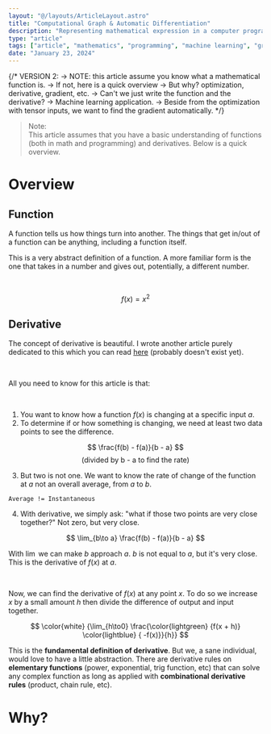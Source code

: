 ```yaml
---
layout: "@/layouts/ArticleLayout.astro"
title: "Computational Graph & Automatic Differentiation"
description: "Representing mathematical expression in a computer program is straight-forward, but implementing functions and taking its derivative is a different story."
type: "article"
tags: ["article", "mathematics", "programming", "machine learning", "graph theory"]
date: "January 23, 2024"
---
```




{/*
VERSION 2: 
-> NOTE: this article assume you know what a mathematical function is.
-> If not, here is a quick overview
-> But why? optimization, derivative, gradient, etc.
-> Can't we just write the function and the derivative?
-> Machine learning application.
-> Beside from the optimization with tensor inputs, we want to find the gradient automatically.
*/}

> <span class='pm-color font-mono'>Note:</span><br />
> This article assumes that you have a basic understanding of functions (both in math and programming) and derivatives. Below is a quick overview.

<Collapsible client:load is_collapsed={false}>
<h1 slot="toggler">Overview</h1>

## Function
A function tells us how things turn into another. The things that get in/out of a function can be anything, including a function itself.

<AbstractFunction client:load />

This is a very abstract definition of a function. A more familiar form is the one that takes in a number and gives out, potentially, a different number.

<br />

$$
f(x) = x^2
$$

<FamiliarFunction client:load />

## Derivative
The concept of derivative is beautiful. I wrote another article purely dedicated to this which you can read [here](/articles/derivative) (probably doesn't exist yet).

<br />

All you need to know for this article is that:

<br />

1. You want to know how a function $f(x)$ is changing at a specific input $a$.
2. To determine if or how something is changing, we need at least two data points to see the difference.

$$
\frac{f(b) - f(a)}{b - a} 
$$
$$
\textrm{(divided by b - a to find the rate)}
$$

3. But two is not one. We want to know the rate of change of the function at $a$ not an overall average, from $a$ to $b$.
```
Average != Instantaneous
```
4. With derivative, we simply ask: "what if those two points are very close together?" Not zero, but very close.

$$
\lim_{b\to a} \frac{f(b) - f(a)}{b - a}
$$

With $\lim$ we can make $b$ approach $a$. $b$ is not equal to $a$, but it's very close. This is the derivative of $f(x)$ at $a$. 

<br />

Now, we can find the derivative of $f(x)$ at any point $x$. To do so we increase $x$ by a small amount $h$ then divide the difference of output and input together.

<div class="p-2 my-4 border border-[var(--pm-color)] rounded-lg ">

$$
\color{white} {\lim_{h\to0} \frac{\color{lightgreen} {f(x + h)} \color{lightblue} { -f(x)}}{h}}
$$

</div>

This is the **fundamental definition of derivative**. But we, a sane individual, would love to have a little abstraction. There are derivative rules on **elementary functions** (power, exponential, trig function, etc) that can solve any complex function as long as applied with **combinational derivative rules** (product, chain rule, etc).

</Collapsible>

# Why?
